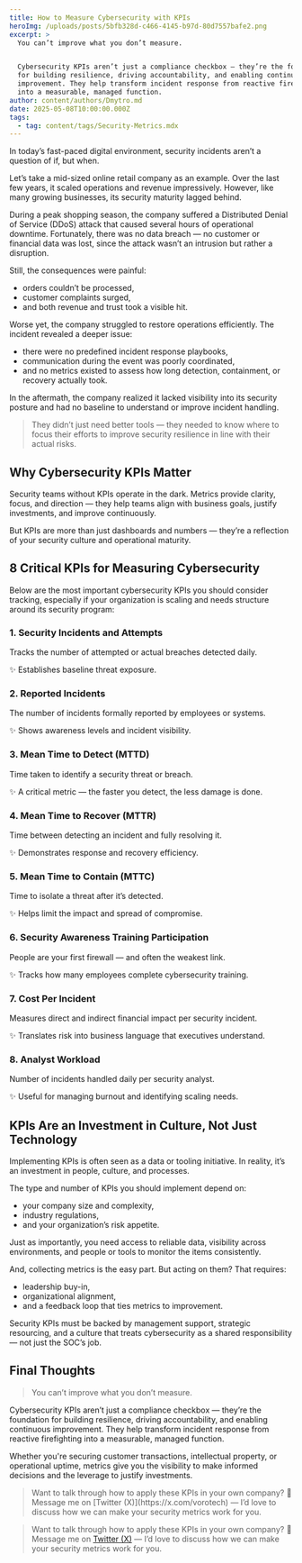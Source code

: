 ```yaml
---
title: How to Measure Cybersecurity with KPIs
heroImg: /uploads/posts/5bfb328d-c466-4145-b97d-80d7557bafe2.png
excerpt: >
  You can’t improve what you don’t measure.


  Cybersecurity KPIs aren’t just a compliance checkbox — they’re the foundation
  for building resilience, driving accountability, and enabling continuous
  improvement. They help transform incident response from reactive firefighting
  into a measurable, managed function.
author: content/authors/Dmytro.md
date: 2025-05-08T10:00:00.000Z
tags:
  - tag: content/tags/Security-Metrics.mdx
---
```


In today’s fast-paced digital environment, security incidents aren’t a question of if, but when.

Let’s take a mid-sized online retail company as an example. Over the last few years, it scaled operations and revenue impressively. However, like many growing businesses, its security maturity lagged behind.

During a peak shopping season, the company suffered a Distributed Denial of Service (DDoS) attack that caused several hours of operational downtime. Fortunately, there was no data breach — no customer or financial data was lost, since the attack wasn’t an intrusion but rather a disruption.

Still, the consequences were painful:

* orders couldn’t be processed,
* customer complaints surged,
* and both revenue and trust took a visible hit.

Worse yet, the company struggled to restore operations efficiently. The incident revealed a deeper issue:

* there were no predefined incident response playbooks,
* communication during the event was poorly coordinated,
* and no metrics existed to assess how long detection, containment, or recovery actually took.

In the aftermath, the company realized it lacked visibility into its security posture and had no baseline to understand or improve incident handling.

> They didn’t just need better tools — they needed to know where to focus their efforts to improve security resilience in line with their actual risks.

## Why Cybersecurity KPIs Matter

Security teams without KPIs operate in the dark. Metrics provide clarity, focus, and direction — they help teams align with business goals, justify investments, and improve continuously.

But KPIs are more than just dashboards and numbers — they’re a reflection of your security culture and operational maturity.

## 8 Critical KPIs for Measuring Cybersecurity

Below are the most important cybersecurity KPIs you should consider tracking, especially if your organization is scaling and needs structure around its security program:

### 1. Security Incidents and Attempts

Tracks the number of attempted or actual breaches detected daily.

✨ Establishes baseline threat exposure.

### 2. Reported Incidents

The number of incidents formally reported by employees or systems.

✨ Shows awareness levels and incident visibility.

### 3. Mean Time to Detect (MTTD)

Time taken to identify a security threat or breach.

✨ A critical metric — the faster you detect, the less damage is done.

### 4. Mean Time to Recover (MTTR)

Time between detecting an incident and fully resolving it.

✨ Demonstrates response and recovery efficiency.

### 5. Mean Time to Contain (MTTC)

Time to isolate a threat after it’s detected.

✨ Helps limit the impact and spread of compromise.

### 6. Security Awareness Training Participation

People are your first firewall — and often the weakest link.

✨ Tracks how many employees complete cybersecurity training.

### 7. Cost Per Incident

Measures direct and indirect financial impact per security incident.

✨ Translates risk into business language that executives understand.

### 8. Analyst Workload

Number of incidents handled daily per security analyst.

✨ Useful for managing burnout and identifying scaling needs.

## KPIs Are an Investment in Culture, Not Just Technology

Implementing KPIs is often seen as a data or tooling initiative. In reality, it’s an investment in people, culture, and processes.

The type and number of KPIs you should implement depend on:

* your company size and complexity,
* industry regulations,
* and your organization’s risk appetite.

Just as importantly, you need access to reliable data, visibility across environments, and people or tools to monitor the items consistently.

And, collecting metrics is the easy part. But acting on them? That requires:

* leadership buy-in,
* organizational alignment,
* and a feedback loop that ties metrics to improvement.

Security KPIs must be backed by management support, strategic resourcing, and a culture that treats cybersecurity as a shared responsibility — not just the SOC’s job.

## Final Thoughts

> You can’t improve what you don’t measure.

Cybersecurity KPIs aren’t just a compliance checkbox — they’re the foundation for building resilience, driving accountability, and enabling continuous improvement. They help transform incident response from reactive firefighting into a measurable, managed function.

Whether you're securing customer transactions, intellectual property, or operational uptime, metrics give you the visibility to make informed decisions and the leverage to justify investments.

<BlockQuote authorName="Dmytro">
  Want to talk through how to apply these KPIs in your own company? 💬 Message me on [Twitter (X)](https://x.com/vorotech) — I’d love to discuss how we can make your security metrics work for you.
</BlockQuote>

> Want to talk through how to apply these KPIs in your own company? 💬 Message me on [Twitter (X)](https://x.com/vorotech) — I’d love to discuss how we can make your security metrics work for you.
